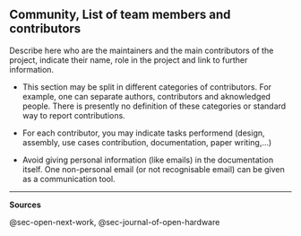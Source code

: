 ## Community, List of team members and contributors {#sec-list-of-team-members-contributors}

Describe here who are the maintainers and the main contributors of the project, indicate their name, role in the project and link to further information.

- This section may be split in different categories of contributors.
For example, one can separate authors, contributors and aknowledged people.
There is presently no definition of these categories or standard way to report contributions.
- For each contributor, you may indicate tasks performend (design, assembly, use cases contribution, documentation, paper
writing,...)

-   Avoid giving personal information (like emails) in the documentation itself. One non-personal email (or not recognisable email) can be given as a communication tool.



------------------------------------------------------------------------

**Sources**

@sec-open-next-work, @sec-journal-of-open-hardware
